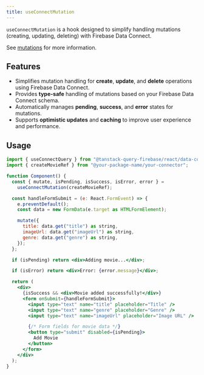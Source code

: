 ```yaml
---
title: useConnectMutation
---
```


`useConnectMutation` is a hook designed to simplify handling mutations (creating, updating, deleting) with Firebase Data Connect.

See [mutations](/react/data-connect/mutations) for more information.

## Features

- Simplifies mutation handling for <b>create</b>, <b>update</b>, and <b>delete</b> operations using Firebase Data Connect.
- Provides <b>type-safe</b> handling of mutations based on your Firebase Data Connect schema.
- Automatically manages <b>pending</b>, <b>success</b>, and <b>error</b> states for mutations.
- Supports <b>optimistic updates</b> and <b>caching</b> to improve user experience and performance.

## Usage

```jsx
import { useConnectQuery } from "@tanstack-query-firebase/react/data-connect";
import { createMovieRef } from "@your-package-name/your-connector";

function Component() {
  const { mutate, isPending, isSuccess, isError, error } =
    useConnectMutation(createMovieRef);

  const handleFormSubmit = (e: React.FormEvent) => {
    e.preventDefault();
    const data = new FormData(e.target as HTMLFormElement);

    mutate({
      title: data.get("title") as string,
      imageUrl: data.get("imageUrl") as string,
      genre: data.get("genre") as string,
    });
  };

  if (isPending) return <div>Adding movie...</div>;

  if (isError) return <div>Error: {error.message}</div>;

  return (
    <div>
      {isSuccess && <div>Movie added successfully!</div>}
      <form onSubmit={handleFormSubmit}>
        <input type="text" name="title" placeholder="Title" />
        <input type="text" name="genre" placeholder="Genre" />
        <input type="text" name="imageUrl" placeholder="Image URL" />

        {/* Form fields for movie data */}
        <button type="submit" disabled={isPending}>
          Add Movie
        </button>
      </form>
    </div>
  );
}
```
